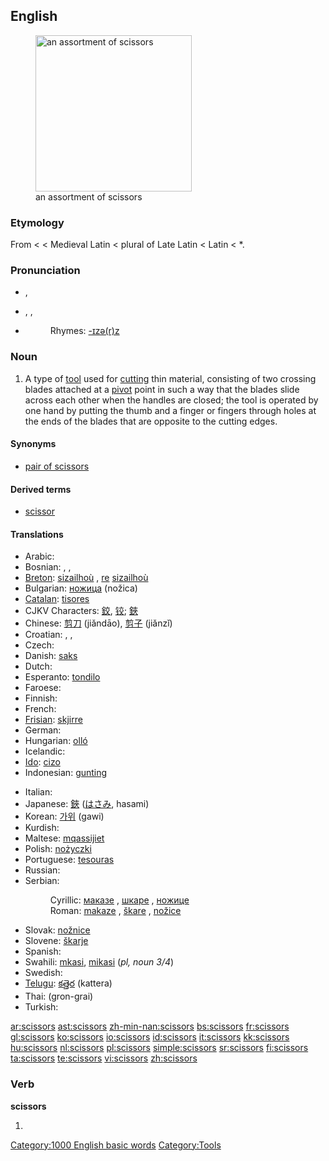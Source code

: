 ==English==
[[Image:Nozyczki4.jpg|thumb|right|250px|an assortment of scissors]]

===Etymology===
From {{ME.}} {{term|sisoures}} < {{OF.}} {{term|cisoires}} < Medieval Latin {{term|cisoria}} < plural of Late Latin {{term|cisorium||cutting instrument}} < Latin {{term|caesus}} < {{PIE.}} *{{term||skhai-|to strike}}.

===Pronunciation===
*{{a|RP}} {{IPA|/ˈsɪzəz/}}, {{SAMPA|/"sIz@z/}}
*{{a|US}} {{enPR|sĭzʹərz}}, {{IPA|/ˈsɪzɚz/}}, {{SAMPA|/"sIz@`z/}}
*{{audio|en-us-scissors.ogg|Audio (US)}}
*:Rhymes: [[Rhymes:English:-ɪzə(r)z|-ɪzə(r)z]]

===Noun===
{{infl|en|noun}} {{pluralonly}}

# A type of [[tool]] used for [[cut]]ting thin material, consisting of two crossing blades attached at a [[pivot]] point in such a way that the blades slide across each other when the handles are closed; the tool is operated by one hand by putting the thumb and a finger or fingers through holes at the ends of the blades that are opposite to the cutting edges.

====Synonyms====
*{{sense|tool used for cutting}} [[pair of scissors]]

====Derived terms====
*[[scissor]]<!--attributive form and verb-->

====Translations====
{{trans-top|tool used for cutting}}
* Arabic: {{ARchar|[[مقص|مقصّ]]}} {{IPAchar|(miqáʂʂ)}} {{m}}
* Bosnian: {{t-|bs|makaze|f|p}}, {{t-|bs|škare|f|p}}, {{t-|bs|nožice|f|p}}
* [[Breton]]: [[sizailhoù]] {{f|p}}, [[re]] [[sizailhoù]]
* Bulgarian: [[ножица]] (nožica) {{f}}
* [[Catalan]]: [[tisores]] {{f|p}}
* CJKV Characters: [[鉸]], [[铰]]; [[鋏]]
* Chinese: [[剪刀]] (jiǎndāo), [[剪子]] (jiǎnzǐ)
* Croatian: {{t-|hr|makaze|f|p}}, {{t+|hr|škare|f|p}}, {{t-|hr|nožice|f|p}}
* Czech: {{t+|cs|nůžky|f|p}}
* Danish: [[saks]] {{c}}
* Dutch: {{t+|nl|schaar|f}}
* Esperanto: [[tondilo]]
* Faroese: {{t-|fo|saksur|m|xs=Faroese}}
* Finnish: {{t-|fi|sakset|p}}
* French: {{t+|fr|ciseaux|m|p}}
* [[Frisian]]: [[skjirre]]
* German: {{t+|de|Schere|f}}
* Hungarian: [[olló]]
* Icelandic: {{t+|is|skæri|n|p}}
* [[Ido]]: [[cizo]]
* Indonesian: [[gunting]]
{{trans-mid}}
* Italian: {{t+|it|forbici|f|p}}
* Japanese: [[鋏]] ([[はさみ]], hasami)
* Korean: [[가위]] (gawi)
* Kurdish: {{KUchar|[[مه‌قه‌س]]}}
* Maltese: [[mqassijiet]] {{m|p}}
* Polish: [[nożyczki]] {{p}}
* Portuguese: [[tesouras]] {{f|p}}
* Russian: {{t+|ru|ножницы|f|p|tr=nóžnitsy|sc=Cyrl}}
* Serbian:
*: Cyrillic: [[маказе#Serbian|маказе]] {{f|p}}, [[шкаре]] {{f|p}}, [[ножице]] {{f|p}}
*: Roman: [[makaze#Serbian|makaze]] {{f|p}}, [[škare]] {{f|p}}, [[nožice]] {{f|p}}
* Slovak: [[nožnice]] {{f|p}}
* Slovene: [[škarje]] {{f|p}}
* Spanish: {{t+|es|tijeras|f|p}}
* Swahili: [[mkasi]], [[mikasi]] (''pl, noun 3/4'')
* Swedish: {{t+|sv|sax|s}}
* [[Telugu]]: [[కత్తెర]] (kattera)
* Thai: {{THchar|[[กรรไกร]]}} (gron-grai)
* Turkish: {{t+|tr|makas}}
{{trans-bottom}}

[[Category:1000 English basic words]]
[[Category:Tools]]

[[ar:scissors]]
[[ast:scissors]]
[[zh-min-nan:scissors]]
[[bs:scissors]]
[[fr:scissors]]
[[gl:scissors]]
[[ko:scissors]]
[[io:scissors]]
[[id:scissors]]
[[it:scissors]]
[[kk:scissors]]
[[hu:scissors]]
[[nl:scissors]]
[[pl:scissors]]
[[simple:scissors]]
[[sr:scissors]]
[[fi:scissors]]
[[ta:scissors]]
[[te:scissors]]
[[vi:scissors]]
[[zh:scissors]]

===Verb===
'''scissors'''
# {{third-person singular of|scissor}}